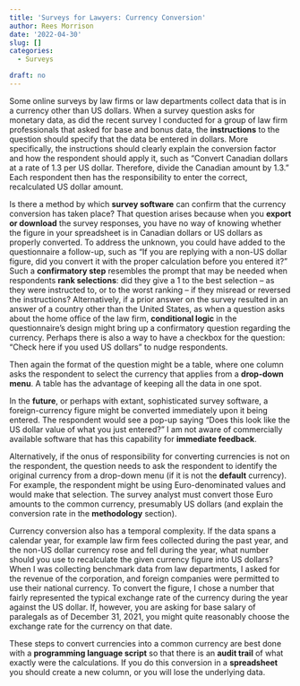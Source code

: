 ```yaml
---
title: 'Surveys for Lawyers: Currency Conversion'
author: Rees Morrison
date: '2022-04-30'
slug: []
categories:
  - Surveys

draft: no
---
```


Some online surveys by law firms or law departments collect data that is in a currency other than US dollars.  When a survey question asks for monetary data, as did the recent survey I conducted for a group of law firm professionals that asked for base and bonus data, the **instructions** to the question should specify that the data be entered in dollars.  More specifically, the instructions should clearly explain the conversion factor and how the respondent should apply it, such as “Convert Canadian dollars at a rate of 1.3 per US dollar.  Therefore, divide the Canadian amount by 1.3.”  Each respondent then has the responsibility to enter the correct, recalculated US dollar amount. 

<!--more-->

Is there a method by which **survey software** can confirm that the currency conversion has taken place?  That question arises because when you **export or download** the survey responses, you have no way of knowing whether the figure in your spreadsheet is in Canadian dollars or US dollars as properly converted.  To address the unknown, you could have added to the questionnaire a follow-up, such as “If you are replying with a non-US dollar figure, did you convert it with the proper calculation before you entered it?”  Such a **confirmatory step** resembles the prompt that may be needed when respondents **rank selections**: did they give a 1 to the best selection – as they were instructed to, or to the worst ranking – if they misread or reversed the instructions?  Alternatively, if a prior answer on the survey resulted in an answer of a country other than the United States, as when a question asks about the home office of the law firm, **conditional logic** in the questionnaire’s design might bring up a confirmatory question regarding the currency.  Perhaps there is also a way to have a checkbox for the question: “Check here if you used US dollars” to nudge respondents.

Then again the format of the question might be a table, where one column asks the respondent to select the currency that applies from a **drop-down menu**.  A table has the advantage of keeping all the data in one spot.

In the **future**, or perhaps with extant, sophisticated survey software, a foreign-currency figure might be converted immediately upon it being entered.  The respondent would see a pop-up saying “Does this look like the US dollar value of what you just entered?”  I am not aware of commercially available software that has this capability for **immediate feedback**.

Alternatively, if the onus of responsibility for converting currencies is not on the respondent, the question needs to ask the respondent to identify the original currency from a drop-down menu (if it is not the **default** currency).  For example, the respondent might be using Euro-denominated values and would make that selection.  The survey analyst must convert those Euro amounts to the common currency, presumably US dollars (and explain the conversion rate in the **methodology** section).

Currency conversion also has a temporal complexity.  If the data spans a calendar year, for example law firm fees collected during the past year, and the non-US dollar currency rose and fell during the year, what number should you use to recalculate the given currency figure into US dollars?  When I was collecting benchmark data from law departments, I asked for the revenue of the corporation, and foreign companies were permitted to use their national currency.  To convert the figure, I chose a number that fairly represented the typical exchange rate of the currency during the year against the US dollar.  If, however, you are asking for base salary of paralegals as of December 31, 2021, you might quite reasonably choose the exchange rate for the currency on that date.

These steps to convert currencies into a common currency are best done with a **programming language script** so that there is an **audit trail** of what exactly were the calculations.  If you do this conversion in a **spreadsheet** you should create a new column, or you will lose the underlying data.

<!-- Book: 4 ResponseData from Survey Posts Plan.xlsx -->
<!-- Source: TVPI22 -->
